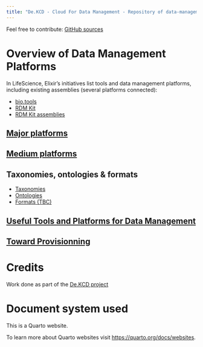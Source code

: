 ```yaml
---
title: "De.KCD - Cloud For Data Management - Repository of data-management platforms"
---
```


Feel free to contribute: [GitHub sources](https://github.com/deKCD/FAIR-DMP-Registry)

# Overview of Data Management Platforms

In LifeScience, Elixir's initiatives list tools and data management platforms, including existing assemblies (several platforms connected):


* [bio.tools](https://bio.tools/)
* [RDM Kit](https://rdmkit.elixir-europe.org/national_resources)
* [RDM Kit assemblies](https://rdmkit.elixir-europe.org/tool_assembly)

## [Major platforms](pages\DataManagement_MajorPlatforms.html)

## [Medium platforms](pages\DataManagement_MediumPlatforms.html)

## Taxonomies, ontologies & formats

* [Taxonomies](pages/DataManagement_Taxonomies.html)
* [Ontologies](pages/DataManagement_Ontologies.html)
* [Formats (TBC)](pages/formats.html)

## [Useful Tools and Platforms for Data Management](pages/DataManagement_UsefulToolsAndPlatforms.html)

## [Toward Provisionning](pages/TowardProvisionning.qmd)


# Credits

Work done as part of the [De.KCD project](https://datenkompetenz.cloud/)

# Document system used

This is a Quarto website.

To learn more about Quarto websites visit <https://quarto.org/docs/websites>.
